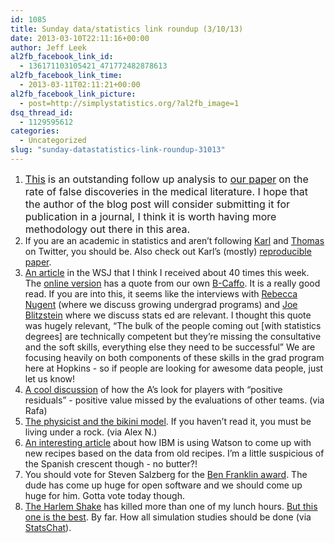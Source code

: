 ```yaml
---
id: 1085
title: Sunday data/statistics link roundup (3/10/13)
date: 2013-03-10T22:11:16+00:00
author: Jeff Leek
al2fb_facebook_link_id:
  - 136171103105421_471772482878613
al2fb_facebook_link_time:
  - 2013-03-11T02:11:21+00:00
al2fb_facebook_link_picture:
  - post=http://simplystatistics.org/?al2fb_image=1
dsq_thread_id:
  - 1129595612
categories:
  - Uncategorized
slug: "sunday-datastatistics-link-roundup-31013"
---
```

  1. <a style="font-size: 16px;" href="http://aleadeum.wordpress.com/2013/03/11/14-to-40-percent-of-medical-research-are-false-positives-yet-another-calculation/">This</a> <span style="font-size: 16px;">is an outstanding follow up analysis to </span><a style="font-size: 16px;" href="http://arxiv.org/abs/1301.3718">our paper</a> <span style="font-size: 16px;">on the rate of false discoveries in the medical literature. I hope that the author of the blog post will consider submitting it for publication in a journal, I think it is worth having more methodology out there in this area. </span>
  2. If you are an academic in statistics and aren't following [Karl](https://twitter.com/kwbroman) and [Thomas](https://twitter.com/tslumley) on Twitter, you should be. Also check out Karl's (mostly) [reproducible paper](http://kbroman.wordpress.com/2013/03/10/towards-making-my-own-papers-reproducible/).
  3. [An article](http://online.wsj.com/article/SB10001424127887323478304578332850293360468.html) in the WSJ that I think I received about 40 times this week. The [online version](http://blogs.wsj.com/numbersguy/the-upbeat-stats-on-statistics-1216/) has a quote from our own [B-Caffo](http://www.bcaffo.com/). It is a really good read. If you are into this, it seems like the interviews with [Rebecca Nugent](http://simplystatistics.org/2012/10/19/interview-with-rebecca-nugent-of-carnegie-mellon/) (where we discuss growing undergrad programs) and [Joe Blitzstein](http://simplystatistics.org/2012/01/20/interview-with-joe-blitzstein/) where we discuss stats ed are relevant. I thought this quote was hugely relevant, "The bulk of the people coming out [with statistics degrees] are technically competent but they're missing the consultative and the soft skills, everything else they need to be successful" We are focusing heavily on both components of these skills in the grad program here at Hopkins - so if people are looking for awesome data people, just let us know!
  4. [A cool discussion](http://www.fangraphs.com/blogs/index.php/sloan-analytics-farhan-zaidi-on-as-analytics/#more-116534) of how the A's look for players with "positive residuals" - positive value missed by the evaluations of other teams. (via Rafa)
  5. [The physicist and the bikini model](http://www.nytimes.com/2013/03/10/magazine/the-professor-the-bikini-model-and-the-suitcase-full-of-trouble.html?nl=todaysheadlines&emc=edit_th_20130310&_r=0). If you haven't read it, you must be living under a rock. (via Alex N.)
  6. [An interesting article](http://www.nytimes.com/2013/02/28/technology/ibm-exploring-new-feats-for-watson.html?hp&_r=1&pagewanted=all&) about how IBM is using Watson to come up with new recipes based on the data from old recipes. I'm a little suspicious of the Spanish crescent though - no butter?!
  7. You should vote for Steven Salzberg for the [Ben Franklin award](http://www.bioinformatics.org/franklin/). The dude has come up huge for open software and we should come up huge for him. Gotta vote today though.
  8. [The Harlem Shake](http://www.youtube.com/results?search_query=harlem+shake&oq=harlem+shake&gs_l=youtube.3..35i39l2j0l2j0i3j0l2j0i3j0l2.135.2511.0.2623.17.13.2.0.0.0.490.1645.8j4j4-1.13.0...0.0...1ac.1.Eibxr2zw9B8) has killed more than one of my lunch hours. [But this one is the best](http://www.youtube.com/watch?v=Vv3f0QNWvWQ). By far. How all simulation studies should be done (via [StatsChat](http://www.statschat.org.nz/)).
